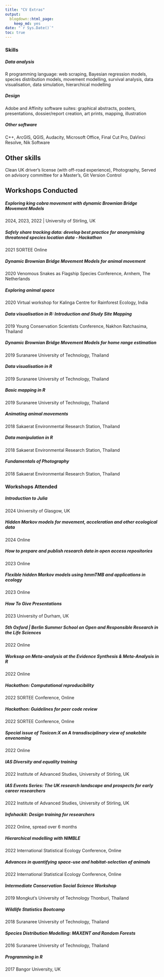 ```yaml
---
title: "CV Extras"
output:
  blogdown::html_page:
    keep_md: yes
date: "`r Sys.Date()`"
toc: true
---
```


### Skills

##### *Data analysis*
R programming language: web scraping, Bayesian regression models, species distribution models, movement modelling, survival analysis, data visualisation, data simulation, hierarchical modelling

##### *Design* 
Adobe and Affinity software suites: graphical abstracts, posters, presentations, dossier/report creation, art prints, mapping, illustration

##### *Other software*
C++, ArcGIS, QGIS, Audacity, Microsoft Office, Final Cut Pro, DaVinci Resolve, Nik Software

## Other skills
Clean UK driver’s license (with off-road experience), Photography, Served on advisory committee for a Master’s, Git Version Control

## Workshops Conducted
##### Exploring king cobra movement with dynamic Brownian Bridge Movement Models
2024, 2023, 2022 | University of Stirling, UK

##### Safely share tracking data: develop best practice for anonymising threatened species location data - Hackathon
2021 SORTEE Online

##### Dynamic Brownian Bridge Movement Models for animal movement 
2020 Venomous Snakes as Flagship Species Conference, Arnhem, The Netherlands

##### Exploring animal space
2020 Virtual workshop for Kalinga Centre for Rainforest Ecology, India 

##### Data visualisation in R: Introduction and Study Site Mapping
2019 Young Conservation Scientists Conference, Nakhon Ratchasima, Thailand

##### Dynamic Brownian Bridge Movement Models for home range estimation
2019 Suranaree University of Technology, Thailand

##### Data visualisation in R
2019 Suranaree University of Technology, Thailand

##### Basic mapping in R
2019 Suranaree University of Technology, Thailand

##### Animating animal movements
2018 Sakaerat Environmental Research Station, Thailand

##### Data manipulation in R
2018 Sakaerat Environmental Research Station, Thailand

##### Fundamentals of Photography
2018 Sakaerat Environmental Research Station, Thailand

### Workshops Attended

##### Introduction to Julia
2024 University of Glasgow, UK

##### Hidden Markov models for movement, acceleration and other ecological data
2024 Online

##### How to prepare and publish research data in open access repositories
2023 Online

##### Flexible hidden Markov models using hmmTMB and applications in ecology
2023 Online

##### How To Give Presentations
2023 University of Durham, UK

##### 5th Oxford | Berlin Summer School on Open and Responsible Research in the Life Sciences 
2022 Online

##### Worksop on Meta-analysis at the Evidence Synthesis & Meta-Analysis in R
2022 Online

##### Hackathon: Computational reproducibility
2022 SORTEE Conference, Online

##### Hackathon: Guidelines for peer code review  
2022 SORTEE Conference, Online

##### Special issue of Toxicon:X on A transdisciplinary view of snakebite envenoming 
2022 Online

##### IAS Diversity and equality training
2022 Institute of Advanced Studies, University of Stirling, UK

##### IAS Events Series: The UK research landscape and prospects for early career researchers
2022 Institute of Advanced Studies, University of Stirling, UK

##### Infohackit: Design training for researchers
2022 Online, spread over 6 months

##### Hierarchical modelling with NIMBLE 
2022 International Statistical Ecology Conference, Online

##### Advances in quantifying space-use and habitat-selection of animals
2022 International Statistical Ecology Conference, Online

##### Intermediate Conservation Social Science Workshop
2019 Mongkut's University of Technology Thonburi, Thailand

##### Wildlife Statistics Bootcamp
2018 Suranaree University of Technology, Thailand

##### Species Distribution Modelling: MAXENT and Random Forests
2016 Suranaree University of Technology, Thailand

##### Programming in R
2017 Bangor University, UK
